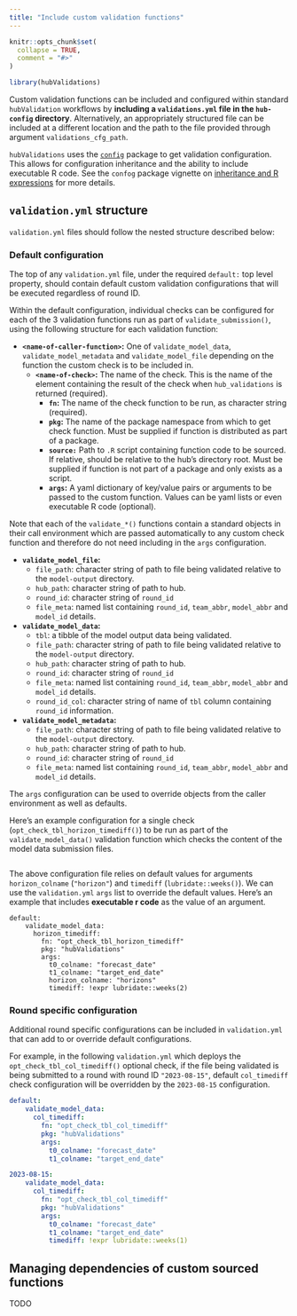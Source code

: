 ```yaml
---
title: "Include custom validation functions"
---
```


```r
knitr::opts_chunk$set(
  collapse = TRUE,
  comment = "#>"
)
```

```r
library(hubValidations)
```


Custom validation functions can be included and configured within standard `hubValidation` workflows by **including a `validations.yml` file in the `hub-config` directory**. Alternatively, an appropriately structured file can be included at a different location and the path to the file provided through argument `validations_cfg_path`.

`hubValidations` uses the [`config`](https://rstudio.github.io/config/articles/inheritance.html) package to get validation configuration. This allows for configuration inheritance and the ability to include executable R code. 
See the `confog` package vignette on [inheritance and R expressions](https://rstudio.github.io/config/articles/inheritance.html) for more details.

## `validation.yml` structure

`validation.yml` files should follow the nested structure described below:

### Default configuration

The top of any `validation.yml` file, under the required `default:` top level property, should contain default custom validation configurations that will be executed regardless of round ID.

Within the default configuration, individual checks can be configured for each of the 3 validation functions run as part of `validate_submission()`, using the following structure for each validation function:

- **`<name-of-caller-function>`:** One of `validate_model_data`, `validate_model_metadata` and `validate_model_file` depending on the function the custom check is to be included in.
    - **`<name-of-check>`:** The name of the check. This is the name of the element containing the result of the check when `hub_validations` is returned (required).
        - **`fn`:** The name of the check function to be run, as character string (required).
        - **`pkg`:** The name of the package namespace from which to get check function. Must be supplied if function is distributed as part of a package.
        - **`source:`** Path to `.R` script containing function code to be sourced. If relative, should be relative to the hub's directory root. Must be supplied if function is not part of a package and only exists as a script.
        - **`args`:** A yaml dictionary of key/value pairs or arguments to be passed to the custom function. Values can be yaml lists or even executable R code (optional).
        
Note that each of the `validate_*()` functions contain a standard objects in their call environment which are passed automatically to any custom check function and therefore do not need including in the `args` configuration. 

- **`validate_model_file`:**
  - `file_path`: character string of path to file being validated relative to the `model-output` directory.
  - `hub_path`: character string of path to hub.
  - `round_id`: character string of `round_id`
  - `file_meta`: named list containing `round_id`, `team_abbr`, `model_abbr` and `model_id` details.
- **`validate_model_data`:** 
  - `tbl`: a tibble of the model output data being validated.
  - `file_path`: character string of path to file being validated relative to the `model-output` directory.
  - `hub_path`: character string of path to hub.
  - `round_id`: character string of `round_id`
  - `file_meta`: named list containing `round_id`, `team_abbr`, `model_abbr` and `model_id` details.
  - `round_id_col`: character string of name of `tbl` column containing `round_id` information.
- **`validate_model_metadata`:** 
  - `file_path`: character string of path to file being validated relative to the `model-output` directory.
  - `hub_path`: character string of path to hub.
  - `round_id`: character string of `round_id`
  - `file_meta`: named list containing `round_id`, `team_abbr`, `model_abbr` and `model_id` details.

The `args` configuration can be used to override objects from the caller environment as well as defaults.


Here's an example configuration for a single check (`opt_check_tbl_horizon_timediff()`) to be run as part of the `validate_model_data()` validation function which checks the content of the model data submission files.

```r

```

The above configuration file relies on default values for arguments `horizon_colname` (`"horizon"`) and `timediff` (`lubridate::weeks()`). We can use the `validation.yml` `args` list to override the default values. Here's an example that includes **executable r code** as the value of an argument.

```
default:
    validate_model_data:
      horizon_timediff:
        fn: "opt_check_tbl_horizon_timediff"
        pkg: "hubValidations"
        args:
          t0_colname: "forecast_date"
          t1_colname: "target_end_date"
          horizon_colname: "horizons"
          timediff: !expr lubridate::weeks(2)
```

### Round specific configuration

Additional round specific configurations can be included in `validation.yml` that can add to or override default configurations.

For example, in the following `validation.yml` which deploys the `opt_check_tbl_col_timediff()` optional check, if the file being validated is being submitted to a round with round ID `"2023-08-15"`, default `col_timediff` check configuration will be overridden by the `2023-08-15` configuration.

```yml
default:
    validate_model_data:
      col_timediff:
        fn: "opt_check_tbl_col_timediff"
        pkg: "hubValidations"
        args:
          t0_colname: "forecast_date"
          t1_colname: "target_end_date"

2023-08-15:
    validate_model_data:
      col_timediff:
        fn: "opt_check_tbl_col_timediff"
        pkg: "hubValidations"
        args:
          t0_colname: "forecast_date"
          t1_colname: "target_end_date"
          timediff: !expr lubridate::weeks(1)
```

## Managing dependencies of custom sourced functions

TODO

